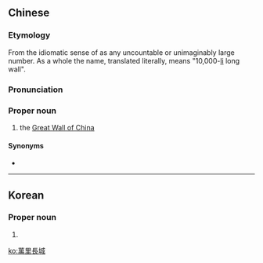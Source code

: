 {{also|万里长城}}
==Chinese==
{{zh-forms|10,000-[[Chinese mile|mile]]<br>{{nowrap|([[immeasurably]] [[long]])}}|{{nowrap|The Long Wall}}<br>{{nowrap|([[Great Wall of China|The Great Wall]])}}|s=万里长城|type=22}}
{{wikipedia|Great Wall of China}}

===Etymology===
From the idiomatic sense of {{m|zh|萬}} as any uncountable or unimaginably large number. As a whole the name, translated literally, means "10,000-[[li]] long wall".

===Pronunciation===
{{zh-pron
|m=Wànlǐ Chángchéng
|c=maan6 lei5 coeng4 sing4
|h=pfs=Van-lî Chhòng-sàng
|md=Uâng-lī Diòng-siàng
|mn=Bān-lí Tn̂g-siâⁿ
|cat=pn
}}

===Proper noun===
{{zh-proper noun}}

# the [[Great Wall of China]]

====Synonyms====
* {{zh-l|長城}}

----

==Korean==
{{ko-hanjatab}}

===Proper noun===
{{ko-proper noun|hangeul=만리장성}}

# {{hanja form of|만리장성|the [[Great Wall of China]]}}

[[ko:萬里長城]]